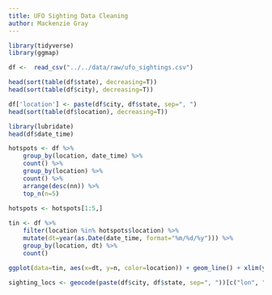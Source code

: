 ```yaml
---
title: UFO Sighting Data Cleaning
author: Mackenzie Gray
---
```


```r
library(tidyverse)
library(ggmap)

df <-  read_csv("../../data/raw/ufo_sightings.csv")
```

```r
head(sort(table(df$state), decreasing=T))
head(sort(table(df$city), decreasing=T))

df['location'] <- paste(df$city, df$state, sep=", ")
head(sort(table(df$location), decreasing=T))
```

```r
library(lubridate)
head(df$date_time)

hotspots <- df %>%
    group_by(location, date_time) %>%
    count() %>%
    group_by(location) %>%
    count() %>%
    arrange(desc(nn)) %>%
    top_n(n=5)
    
hotspots <- hotspots[1:5,]

tin <- df %>%
    filter(location %in% hotspots$location) %>%
    mutate(dt=year(as.Date(date_time, format="%m/%d/%y"))) %>%
    group_by(location, dt) %>%
    count()

ggplot(data=tin, aes(x=dt, y=n, color=location)) + geom_line() + xlim(year(ymd("1995-01-01")), year(ymd("2018-01-01")))
```

```r
sighting_locs <- geocode(paste(df$city, df$state, sep=", "))[c("lon", "lat")]


```
